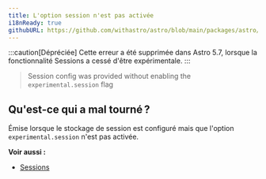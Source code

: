 ```yaml
---
title: L'option session n'est pas activée
i18nReady: true
githubURL: https://github.com/withastro/astro/blob/main/packages/astro/src/core/errors/errors-data.ts
---
```


:::caution[Dépréciée]
Cette erreur a été supprimée dans Astro 5.7, lorsque la fonctionnalité Sessions a cessé d'être expérimentale.
:::

> Session config was provided without enabling the `experimental.session` flag

## Qu'est-ce qui a mal tourné ?
Émise lorsque le stockage de session est configuré mais que l'option `experimental.session` n'est pas activée.

**Voir aussi :**
- [Sessions](/fr/guides/sessions/)
